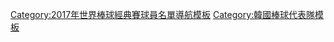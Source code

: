 {{Navbox
|name = 2017年世界棒球經典賽韓國成棒代表隊
|state = <includeonly>collapsed</includeonly>
|title = {{Flagicon|KOR}} [[韓國棒球代表隊|<span style="color:#fff;">韓國成棒代表隊</span>]] - [[2017年世界棒球經典賽|<span style="color:#fff;">2017年第四屆世界棒球經典賽</span>]]
|basestyle = background:#007fff; color:#fff;
|listclass = hlist hlist-pipe
|group1 = 總教練
|list1 = 
* 81 [[金寅植]]
|group2 = 教練
|list2 = 
* 71 [[金平鎬]]
* 77 [[金光洙 (棒球)|金光洙]]
* 78 [[李順喆]]
* 80 [[金東洙]]
* 84 [[宋津宇]]
* 90 [[宣銅烈]]
|group3 = 投手
|list3 = 
* 1 [[禹奎珉]]
* 11 [[李帶溵]]
* 12 [[林昌勇]]
* 19 [[沈昌珉 (棒球選手)|沈昌珉]]
* 21 [[朴熙洙]]
* 23 [[車雨燦]]
* 26 [[吳昇桓]]
* 28 [[張元準]]
* 29 [[張施晥]]
* 45 [[林昶暋]]
* 46 [[元鐘玄]]
* 48 [[李賢承]]
* 54 [[梁玹種]]
|group4 = 捕手
|list4 = 
* 25 [[梁義智]]
* 42 [[金泰君]]
|group5 = 内野手
|list5 = 
* 3 [[金宰鎬]]
* 7 [[金河成]]
* 10 [[李大浩]]
* 13 [[許敬民]]
* 14 [[徐建昌]]
* 18 [[朴錫珉]]
* 24 [[吳載元]]
* 52 [[金泰均 (棒球選手)|金泰均]]
|group6 = 外野手
|list6 = 
* 15 [[李容圭]]
* 31 [[孫兒葉]]
* 34 [[崔炯宇]]
* 37 [[朴健祐]]
* 49 [[閔炳憲]]
}}<noinclude>
[[Category:2017年世界棒球經典賽球員名單導航模板]]
[[Category:韓國棒球代表隊模板]]
</noinclude>